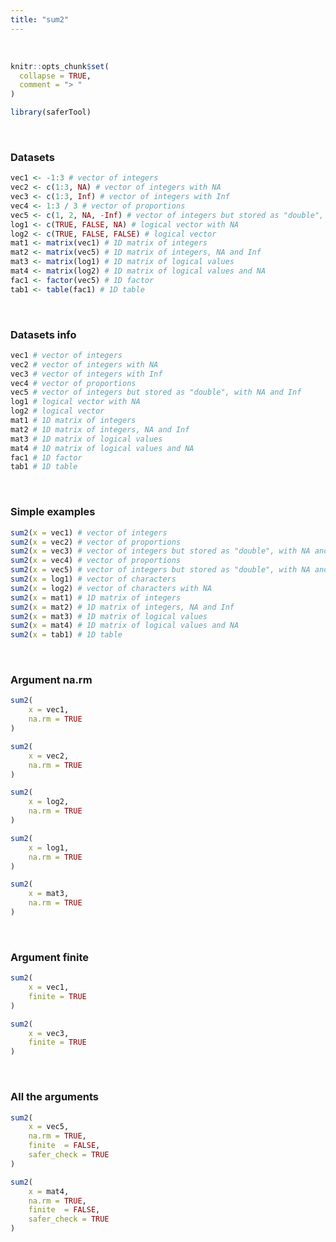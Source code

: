 ---
title: "sum2"
---
<br>
```{r, include = FALSE}
knitr::opts_chunk$set(
  collapse = TRUE,
  comment = "> "
)
```

```{r setup}
library(saferTool)
```
<br>

### Datasets

```{r}
vec1 <- -1:3 # vector of integers
vec2 <- c(1:3, NA) # vector of integers with NA
vec3 <- c(1:3, Inf) # vector of integers with Inf
vec4 <- 1:3 / 3 # vector of proportions
vec5 <- c(1, 2, NA, -Inf) # vector of integers but stored as "double", with NA and Inf
log1 <- c(TRUE, FALSE, NA) # logical vector with NA
log2 <- c(TRUE, FALSE, FALSE) # logical vector                    
mat1 <- matrix(vec1) # 1D matrix of integers
mat2 <- matrix(vec5) # 1D matrix of integers, NA and Inf
mat3 <- matrix(log1) # 1D matrix of logical values
mat4 <- matrix(log2) # 1D matrix of logical values and NA
fac1 <- factor(vec5) # 1D factor
tab1 <- table(fac1) # 1D table
```
<br>

### Datasets info

```{r}
vec1 # vector of integers
vec2 # vector of integers with NA
vec3 # vector of integers with Inf
vec4 # vector of proportions
vec5 # vector of integers but stored as "double", with NA and Inf
log1 # logical vector with NA
log2 # logical vector                    
mat1 # 1D matrix of integers
mat2 # 1D matrix of integers, NA and Inf
mat3 # 1D matrix of logical values
mat4 # 1D matrix of logical values and NA
fac1 # 1D factor
tab1 # 1D table
```
<br>

### Simple examples

```{r}
sum2(x = vec1) # vector of integers
sum2(x = vec2) # vector of proportions
sum2(x = vec3) # vector of integers but stored as "double", with NA and Inf
sum2(x = vec4) # vector of proportions
sum2(x = vec5) # vector of integers but stored as "double", with NA and Inf
sum2(x = log1) # vector of characters
sum2(x = log2) # vector of characters with NA
sum2(x = mat1) # 1D matrix of integers
sum2(x = mat2) # 1D matrix of integers, NA and Inf
sum2(x = mat3) # 1D matrix of logical values
sum2(x = mat4) # 1D matrix of logical values and NA
sum2(x = tab1) # 1D table
```
<br>

### Argument na.rm
```{r}
sum2(
    x = vec1, 
    na.rm = TRUE
)

sum2(
    x = vec2, 
    na.rm = TRUE
)

sum2(
    x = log2, 
    na.rm = TRUE
)

sum2(
    x = log1, 
    na.rm = TRUE
)

sum2(
    x = mat3, 
    na.rm = TRUE
)
```
<br>

### Argument finite
```{r}
sum2(
    x = vec1,
    finite = TRUE
)

sum2(
    x = vec3,
    finite = TRUE
)
```
<br>

### All the arguments
```{r}
sum2(
    x = vec5,
    na.rm = TRUE,
    finite  = FALSE,
    safer_check = TRUE
)

sum2(
    x = mat4,
    na.rm = TRUE,
    finite  = FALSE,
    safer_check = TRUE
)
```